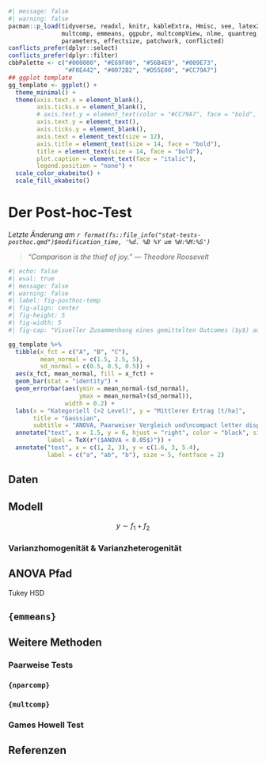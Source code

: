 ```r
#| message: false
#| warning: false
pacman::p_load(tidyverse, readxl, knitr, kableExtra, Hmisc, see, latex2exp,
               multcomp, emmeans, ggpubr, multcompView, nlme, quantreg, janitor,
               parameters, effectsize, patchwork, conflicted)
conflicts_prefer(dplyr::select)
conflicts_prefer(dplyr::filter)
cbbPalette <- c("#000000", "#E69F00", "#56B4E9", "#009E73", 
                "#F0E442", "#0072B2", "#D55E00", "#CC79A7")
## ggplot template
gg_template <- ggplot() +
  theme_minimal() +
  theme(axis.text.x = element_blank(),
        axis.ticks.x = element_blank(),
        # axis.text.y = element_text(color = "#CC79A7", face = "bold", size = 14),
        axis.text.y = element_text(),
        axis.ticks.y = element_blank(),
        axis.text = element_text(size = 12),
        axis.title = element_text(size = 14, face = "bold"),
        title = element_text(size = 14, face = "bold"),
        plot.caption = element_text(face = "italic"),
        legend.position = "none") +
  scale_color_okabeito() +
  scale_fill_okabeito() 

```

# Der Post-hoc-Test {#sec-posthoc}

*Letzte Änderung am `r format(fs::file_info("stat-tests-posthoc.qmd")$modification_time, '%d. %B %Y um %H:%M:%S')`*

> *"Comparison is the thief of joy." --- Theodore Roosevelt*

```r
#| echo: false
#| eval: true
#| message: false
#| warning: false
#| label: fig-posthoc-temp
#| fig-align: center
#| fig-height: 5
#| fig-width: 5
#| fig-cap: "Visueller Zusammenhang eines gemittelten Outcomes ($y$) aus einer Normalverteilung im Verhältnis zu der Einflussvariable ($x$) mit zwei oder mehr Kategorien anhand von Barplots. Hauptsächlich unterscheiden sich die Barplots durch die unterschiedlichen Einheiten auf der $y$-Achse. Die Fehlerbalken stellen den Standardfehler (*SE*) dar. *[Zum Vergrößern anklicken]*"

gg_template %+%
  tibble(x_fct = c("A", "B", "C"),  
         mean_normal = c(1.5, 2.5, 5),
         sd_normal = c(0.5, 0.5, 0.5)) +
  aes(x_fct, mean_normal, fill = x_fct) +
  geom_bar(stat = "identity") +
  geom_errorbar(aes(ymin = mean_normal-(sd_normal), 
                    ymax = mean_normal+(sd_normal)),
                width = 0.2) +
  labs(x = "Kategoriell (>2 Level)", y = "Mittlerer Ertrag [t/ha]",
       title = "Gaussian",
       subtitle = "ANOVA, Paarweiser Vergleich und\ncompact letter display") +
  annotate("text", x = 1.5, y = 6, hjust = "right", color = "black", size = 4, 
           label = TeX(r"($ANOVA < 0.05$)")) +
  annotate("text", x = c(1, 2, 3), y = c(1.6, 3, 5.4),
           label = c("a", "ab", "b"), size = 5, fontface = 2) 
```

## Daten

## Modell

$$
y \sim f_1 + f_2
$$

### Varianzhomogenität & Varianzheterogenität

## ANOVA Pfad

Tukey HSD

## `{emmeans}`

## Weitere Methoden

### Paarweise Tests

### `{nparcomp}`

### `{multcomp}`

### Games Howell Test

### 

## Referenzen {.unnumbered}
